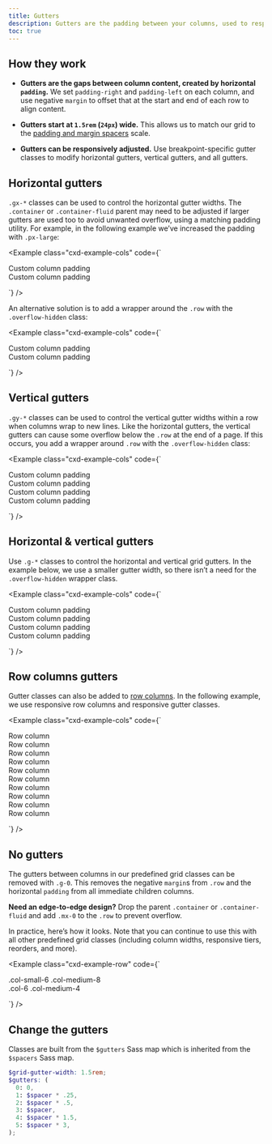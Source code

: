 ```yaml
---
title: Gutters
description: Gutters are the padding between your columns, used to responsively space and align content in the Chassis - CSS grid system.
toc: true
---
```


## How they work

- **Gutters are the gaps between column content, created by horizontal `padding`.** We set `padding-right` and `padding-left` on each column, and use negative `margin` to offset that at the start and end of each row to align content.

- **Gutters start at `1.5rem` (`24px`) wide.** This allows us to match our grid to the [padding and margin spacers]([[docsref:/utilities/spacing]]) scale.

- **Gutters can be responsively adjusted.** Use breakpoint-specific gutter classes to modify horizontal gutters, vertical gutters, and all gutters.

## Horizontal gutters

`.gx-*` classes can be used to control the horizontal gutter widths. The `.container` or `.container-fluid` parent may need to be adjusted if larger gutters are used too to avoid unwanted overflow, using a matching padding utility. For example, in the following example we’ve increased the padding with `.px-large`:

<Example class="cxd-example-cols" code={`<div class="container px-large text-center">
    <div class="row gx-5">
      <div class="col">
        <div class="p-medium">Custom column padding</div>
      </div>
      <div class="col">
        <div class="p-medium">Custom column padding</div>
      </div>
    </div>
  </div>`} />

An alternative solution is to add a wrapper around the `.row` with the `.overflow-hidden` class:

<Example class="cxd-example-cols" code={`<div class="container overflow-hidden text-center">
    <div class="row gx-5">
      <div class="col">
        <div class="p-medium">Custom column padding</div>
      </div>
      <div class="col">
        <div class="p-medium">Custom column padding</div>
      </div>
    </div>
  </div>`} />

## Vertical gutters

`.gy-*` classes can be used to control the vertical gutter widths within a row when columns wrap to new lines. Like the horizontal gutters, the vertical gutters can cause some overflow below the `.row` at the end of a page. If this occurs, you add a wrapper around `.row` with the `.overflow-hidden` class:

<Example class="cxd-example-cols" code={`<div class="container overflow-hidden text-center">
    <div class="row gy-5">
      <div class="col-6">
        <div class="p-medium">Custom column padding</div>
      </div>
      <div class="col-6">
        <div class="p-medium">Custom column padding</div>
      </div>
      <div class="col-6">
        <div class="p-medium">Custom column padding</div>
      </div>
      <div class="col-6">
        <div class="p-medium">Custom column padding</div>
      </div>
    </div>
  </div>`} />

## Horizontal & vertical gutters

Use `.g-*` classes to control the horizontal and vertical grid gutters. In the example below, we use a smaller gutter width, so there isn’t a need for the `.overflow-hidden` wrapper class.

<Example class="cxd-example-cols" code={`<div class="container text-center">
    <div class="row g-2">
      <div class="col-6">
        <div class="p-medium">Custom column padding</div>
      </div>
      <div class="col-6">
        <div class="p-medium">Custom column padding</div>
      </div>
      <div class="col-6">
        <div class="p-medium">Custom column padding</div>
      </div>
      <div class="col-6">
        <div class="p-medium">Custom column padding</div>
      </div>
    </div>
  </div>`} />

## Row columns gutters

Gutter classes can also be added to [row columns]([[docsref:/layout/grid#row-columns]]). In the following example, we use responsive row columns and responsive gutter classes.

<Example class="cxd-example-cols" code={`<div class="container text-center">
    <div class="row row-cols-2 row-cols-large-5 g-2 g-large-3">
      <div class="col">
        <div class="p-medium">Row column</div>
      </div>
      <div class="col">
        <div class="p-medium">Row column</div>
      </div>
      <div class="col">
        <div class="p-medium">Row column</div>
      </div>
      <div class="col">
        <div class="p-medium">Row column</div>
      </div>
      <div class="col">
        <div class="p-medium">Row column</div>
      </div>
      <div class="col">
        <div class="p-medium">Row column</div>
      </div>
      <div class="col">
        <div class="p-medium">Row column</div>
      </div>
      <div class="col">
        <div class="p-medium">Row column</div>
      </div>
      <div class="col">
        <div class="p-medium">Row column</div>
      </div>
      <div class="col">
        <div class="p-medium">Row column</div>
      </div>
    </div>
  </div>`} />

## No gutters

The gutters between columns in our predefined grid classes can be removed with `.g-0`. This removes the negative `margin`s from `.row` and the horizontal `padding` from all immediate children columns.

**Need an edge-to-edge design?** Drop the parent `.container` or `.container-fluid` and add `.mx-0` to the `.row` to prevent overflow.

In practice, here’s how it looks. Note that you can continue to use this with all other predefined grid classes (including column widths, responsive tiers, reorders, and more).

<Example class="cxd-example-row" code={`<div class="row g-0 text-center">
    <div class="col-small-6 col-medium-8">.col-small-6 .col-medium-8</div>
    <div class="col-6 col-medium-4">.col-6 .col-medium-4</div>
  </div>`} />

## Change the gutters

Classes are built from the `$gutters` Sass map which is inherited from the `$spacers` Sass map.

```scss
$grid-gutter-width: 1.5rem;
$gutters: (
  0: 0,
  1: $spacer * .25,
  2: $spacer * .5,
  3: $spacer,
  4: $spacer * 1.5,
  5: $spacer * 3,
);
```
